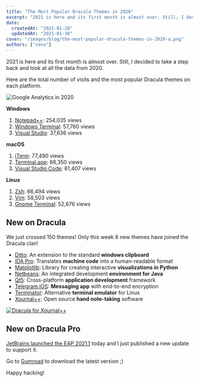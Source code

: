 ```yaml
---
title: "The Most Popular Dracula Themes in 2020"
excerpt: "2021 is here and its first month is almost over. Still, I decided to take a step back and look at all the data from 2020."
date:
  createdAt: "2021-01-28"
  updatedAt: "2021-01-30"
cover: "/images/blog/the-most-popular-dracula-themes-in-2020-a.png"
authors: ["zeno"]
---
```


2021 is here and its first month is almost over. Still, I decided to take a step back and look at all the data from 2020.

Here are the total number of visits and the most popular Dracula themes on each platform.

![Google Analytics in 2020](/images/blog/the-most-popular-dracula-themes-in-2020-a.png)

**Windows**

1. [Notepad++](/notepad-plus-plus): 254,035 views
2. [Windows Terminal](/windows-terminal): 57,760 views
3. [Visual Studio](/visual-studio): 37,636 views

**macOS**

1. [iTerm](/iterm): 77,490 views
2. [Terminal.app](/terminal): 66,350 views
3. [Visual Studio Code](/visual-studio-code): 61,407 views

**Linux**

1. [Zsh](/zsh): 66,494 views
2. [Vim](/vim): 58,503 views
3. [Gnome Terminal](/gnome-terminal): 52,676 views

## New on Dracula

We just crossed 150 themes! Only this week 8 new themes have joined the Dracula clan!

- [Ditto](/ditto): An extension to the standard **windows clipboard**
- [IDA Pro](/ida): Translates **machine code** into a human-readable format
- [Matplotlib](/matplotlib): Library for creating interactive **visualizations in Python**
- [Netbeans](/netbeans): An integrated development **environment for Java**
- [Qt5](/qt5): Cross-platform **application development** framework
- [Telegram iOS](/telegram-ios): **Messaging app** with end-to-end encryption
- [Terminator](/terminator): Alternative **terminal emulator** for Linux
- [Xournal++](/xournalpp): Open source **hand note-taking** software

[![Dracula for Xournal++](/images/blog/the-most-popular-dracula-themes-in-2020-b.png)](/xournalpp)

## New on Dracula Pro

[JetBrains launched the EAP 2021.1](https://blog.jetbrains.com/idea/2021/01/intellij-idea-2021-1-eap-1/) today and I just published a new update to support it.

Go to [Gumroad](https://gumroad.com) to download the latest version ;)

Happy hacking!
